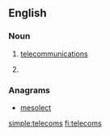 {{also|télécoms}}
==English==

===Noun===
{{head|en|noun plural form}}

# {{lb|en|informal}} [[telecommunications]]
# {{plural of|telecom|lang=en}}

===Anagrams===
* [[mesolect#English|mesolect]]

[[simple:telecoms]]
[[fi:telecoms]]